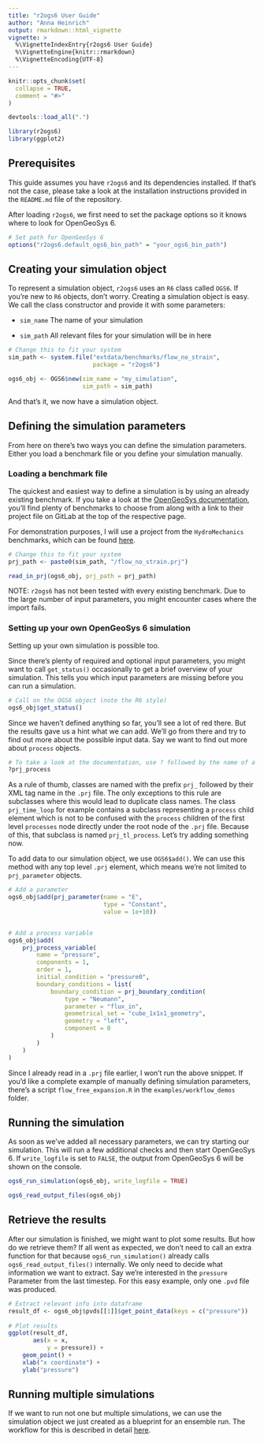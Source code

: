 ```yaml
---
title: "r2ogs6 User Guide"
author: "Anna Heinrich"
output: rmarkdown::html_vignette
vignette: >
  %\VignetteIndexEntry{r2ogs6 User Guide}
  %\VignetteEngine{knitr::rmarkdown}
  %\VignetteEncoding{UTF-8}
---
```


```r
knitr::opts_chunk$set(
  collapse = TRUE,
  comment = "#>"
)

devtools::load_all(".")
```

```r
library(r2ogs6)
library(ggplot2)
```

## Prerequisites

This guide assumes you have `r2ogs6` and its dependencies installed. If that's not the case, please take a look at the installation instructions provided in the `README.md` file of the repository.
 
After loading `r2ogs6`, we first need to set the package options so it knows where to look for OpenGeoSys 6.

```r
# Set path for OpenGeoSys 6
options("r2ogs6.default_ogs6_bin_path" = "your_ogs6_bin_path")
```

## Creating your simulation object
To represent a simulation object, `r2ogs6` uses an `R6` class called `OGS6`. If you're new to `R6` objects, don't worry. Creating a simulation object is easy. We call the class constructor and provide it with some parameters:

* `sim_name` The name of your simulation

* `sim_path` All relevant files for your simulation will be in here

```r
# Change this to fit your system
sim_path <- system.file("extdata/benchmarks/flow_no_strain",
                        package = "r2ogs6")

ogs6_obj <- OGS6$new(sim_name = "my_simulation",
                     sim_path = sim_path)
```

And that's it, we now have a simulation object. 


## Defining the simulation parameters

From here on there's two ways you can define the simulation parameters. Either you load a benchmark file or you define your simulation manually.

### Loading a benchmark file

The quickest and easiest way to define a simulation is by using an already existing benchmark. If you take a look at the [OpenGeoSys documentation](https://www.opengeosys.org/docs/benchmarks/elliptic/elliptic-dirichlet/), you'll find plenty of benchmarks to choose from along with a link to their project file on GitLab at the top of the respective page.

For demonstration purposes, I will use a project from the `HydroMechanics` benchmarks, which can be found [here](https://gitlab.opengeosys.org/ogs/ogs/-/tree/master/Tests/Data/HydroMechanics/IdealGas/flow_no_strain).


```r
# Change this to fit your system
prj_path <- paste0(sim_path, "/flow_no_strain.prj")

read_in_prj(ogs6_obj, prj_path = prj_path)
```


NOTE: `r2ogs6` has not been tested with every existing benchmark. Due to the large number of input parameters, you might encounter cases where the import fails.


### Setting up your own OpenGeoSys 6 simulation
Setting up your own simulation is possible too. 

Since there's plenty of required and optional input parameters, you might want to call `get_status()` occasionally to get a brief overview of your simulation. This tells you which input parameters are missing before you can run a simulation.

```r
# Call on the OGS6 object (note the R6 style)
ogs6_obj$get_status()
```

Since we haven't defined anything so far, you'll see a lot of red there. But the results gave us a hint what we can add. We'll go from there and try to find out more about the possible input data. Say we want to find out more about `process` objects.

```r
# To take a look at the documentation, use ? followed by the name of a class
?prj_process
```

As a rule of thumb, classes are named with the prefix `prj_` followed by their XML tag name in the `.prj` file. The only exceptions to this rule are subclasses where this would lead to duplicate class names. The class `prj_time_loop` for example contains a subclass representing a `process` child element which is not to be confused with the `process` children of the first level `processes` node directly under the root node of the `.prj` file. Because of this, that subclass is named `prj_tl_process`. Let's try adding something now.

To add data to our simulation object, we use `OGS6$add()`. We can use this method with any top level `.prj` element, which means we're not limited to `prj_parameter` objects. 

```r
# Add a parameter
ogs6_obj$add(prj_parameter(name = "E",
                           type = "Constant",
                           value = 1e+10))


# Add a process variable
ogs6_obj$add(
    prj_process_variable(
        name = "pressure",
        components = 1,
        order = 1,
        initial_condition = "pressure0",
        boundary_conditions = list(
            boundary_condition = prj_boundary_condition(
                type = "Neumann",
                parameter = "flux_in",
                geometrical_set = "cube_1x1x1_geometry",
                geometry = "left",
                component = 0
            )
        )
    )
)
```

Since I already read in a `.prj` file earlier, I won't run the above snippet. If you'd like a complete example of manually defining simulation parameters, there's a script `flow_free_expansion.R` in the `examples/workflow_demos` folder.

## Running the simulation

As soon as we've added all necessary parameters, we can try starting our simulation. This will run a few additional checks and then start OpenGeoSys 6. If `write_logfile` is set to `FALSE`, the output from OpenGeoSys 6 will be shown on the console.

```r
ogs6_run_simulation(ogs6_obj, write_logfile = TRUE)
```


```r
ogs6_read_output_files(ogs6_obj)
```


## Retrieve the results
After our simulation is finished, we might want to plot some results. But how do we retrieve them? If all went as expected, we don't need to call an extra function for that because `ogs6_run_simulation()` already calls `ogs6_read_output_files()` internally. We only need to decide what information we want to extract. Say we're interested in the `pressure` Parameter from the last timestep. For this easy example, only one `.pvd` file was produced.

```r
# Extract relevant info into dataframe
result_df <- ogs6_obj$pvds[[1]]$get_point_data(keys = c("pressure"))
  
# Plot results
ggplot(result_df,
       aes(x = x,
           y = pressure)) +
    geom_point() +
    xlab("x coordinate") +
    ylab("pressure")
```


## Running multiple simulations

If we want to run not one but multiple simulations, we can use the simulation object we just created as a blueprint for an ensemble run. The workflow for this is described in detail [here](ensemble_workflow_vignette.Rmd).
